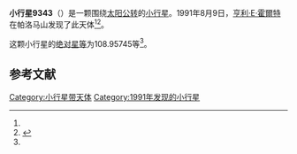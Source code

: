 {{Infobox planet
| bgcolour = #FFFFC0
| name = 9343
| symbol = 
| image = 
| caption = 
| discovery = yes
| discovery_ref = 
| discoverer = [[亨利·E·霍爾特|亨利·E·霍爾特]]
| discovery_site = [[帕洛马山|帕洛马山]] 
| discovered = 1991年8月9日
| designations = yes
| mp_name = 
| named_after = 
| alt_names = 1991 PO11/ 1984 SB4 / 1997 HJ4
| mp_category = [[主带小行星|主带小行星]]
| orbit_ref = <ref name="a">[http://ssd.jpl.nasa.gov/sbdb.cgi?sstr=9343 9343] {{Wayback|url=http://ssd.jpl.nasa.gov/sbdb.cgi?sstr=9343 |date=20210830080907 }}，小行星數據庫瀏覽器（JPL Small-Body Database Browser）－[[美国国家航空航天局|美国国家航空航天局]]喷气推进实验室</ref>
| epoch = 2456400.5 (2013年4月18日更新)
| aphelion = {{convert|2.6195753|AU|km|3|abbr=on|lk=out}}
| perihelion = {{convert|2.0471551|AU|km|3|abbr=on}}
| semimajor = {{convert|2.3333652|AU|km|3|abbr=on}}
| eccentricity = 0.1226598
| period = 1301.88467 [[日|日]]<br />3.56[[儒略年|儒略年]]
| avg_speed = 
| inclination = 6.36538
| asc_node = 186.99751
| mean_anomaly = 
| arg_peri = 108.95745
| satellites = 
| physical_characteristics = yes
| dimensions = 
| mass = 
| density = 
| surface_grav = 
| escape_velocity = 
| sidereal_day = 
| axial_tilt = 
| pole_ecliptic_lat = 
| pole_ecliptic_lon = 
| albedo = 
| temperatures= 
| temp_name1 = 
| mean_temp_1 = 
| max_temp_1 = 
| temp_name2 = 
| max_temp_2 = 
| spectral_type = 
| abs_magnitude = 108.95745
}}

'''小行星9343'''（{{lang-en|9343}}）是一颗围绕[[太阳|太阳]][[公转|公转]]的[[小行星|小行星]]。1991年8月9日，[[亨利·E·霍爾特|亨利·E·霍爾特]]在帕洛马山发现了此天体<ref name="a" /><ref>{{cite news|title=小行星列表|url=http://cfa-www.harvard.edu/iau/lists/NumberedMPs.txt|accessdate=2013-07-08|newspaper=哈佛大学|archive-date=2008-05-17|archive-url=https://web.archive.org/web/20080517010638/http://cfa-www.harvard.edu/iau/lists/NumberedMPs.txt|dead-url=no}}</ref>。

这颗小行星的[[绝对星等|绝对星等]]为108.95745等<ref name="a" />。

==参考文献==
{{reflist}}
{{Minor Planet Number|[[小行星9342|小行星9342]]|[[小行星9344|小行星9344]]}}

{{小天体}}

[[Category:小行星带天体|Category:小行星带天体]]
[[Category:1991年发现的小行星|Category:1991年发现的小行星]]

{{asteroid-stub}}